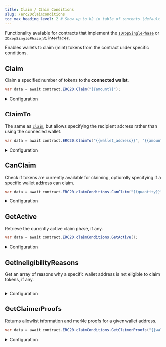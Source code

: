 ---
title: Claim / Claim Conditions
slug: /erc20claimconditions
toc_max_heading_level: 2 # Show up to h2 in table of contents (default is up to h3)
---

Functionality available for contracts that implement the
[`IDropSinglePhase`](/contracts/IDropSinglePhase) or
[`IDropSinglePhase_V1`](/contracts/IDropSinglePhase_V1) interfaces.

Enables wallets to claim (mint) tokens from the contract under specific conditions.

## Claim

Claim a specified number of tokens to the **connected wallet**.

```csharp
var data = await contract.ERC20.Claim("{{amount}}");
```

<details>
    <summary>Configuration</summary>
    <div>

#### amount (required)

The amount of tokens to claim.

Must be a `string`.

</div>
</details>

## ClaimTo

The same as [`claim`](#claim), but allows specifying the recipient address rather than using the connected wallet.

```csharp
var data = await contract.ERC20.ClaimTo("{{wallet_address}}", "{{amount}}");
```

<details>
    <summary>Configuration</summary>
    <div>

#### recipient (required)

The wallet address to receive the claimed tokens.

Must be a `string`.

#### amount (required)

The amount of tokens to claim.

Must be a `string`.

</div>
</details>

## CanClaim

Check if tokens are currently available for claiming, optionally specifying if a specific wallet
address can claim.

```csharp
var data = await contract.ERC20.claimConditions.CanClaim("{{quantity}}", "{{wallet_address}}");
```

<details>
    <summary>Configuration</summary>
    <div>

#### quantity (required)

The amount of tokens to claim.

This checks to see if the specified amount of tokens are available for claiming. i.e.:

- There is sufficient quantity available for claiming.
- This amount of tokens can be claimed in a single transaction.

Must be a `string`.

#### addressToCheck (optional)

The wallet address to check if it can claim tokens.

This considers all aspects of the active claim phase, including allowlists, previous claims, etc.

Must be a `string`.

### Return Value

Returns a `bool` indicating if the specified amount of tokens can be claimed or not.

```csharp
bool
```

</div>
</details>

## GetActive

Retrieve the currently active claim phase, if any.

```csharp
var data = await contract.ERC20.claimConditions.GetActive();
```

<details>
    <summary>Configuration</summary>
    <div>

### Return Value

If a claim condition is active, returns a `ClaimConditions` struct containing the following properties:

```csharp
{
    string availableSupply;
    string currentMintSupply;
    CurrencyValue currencyMetadata;
    string currencyAddress;
    string maxClaimableSupply;
    string maxClaimablePerWallet;
    string waitInSeconds;
}
```

</div>
</details>

## GetIneligibilityReasons

Get an array of reasons why a specific wallet address is not eligible to claim tokens, if any.

```csharp

```

<details>
    <summary>Configuration</summary>
    <div>

#### quantity (required)

The amount of tokens to check if the wallet address can claim.

Must be a `string` or `number`.

#### addressToCheck (optional)

The wallet address to check if it can claim tokens.

Must be a `string`.

### Return Value

Returns an array of `ClaimEligibility` strings, which may be empty.

If the user _is_ eligible to claim tokens, the method will return an empty array.

```csharp
string[]

// Options:
{
  NotEnoughSupply = "There is not enough supply to claim.",
  AddressNotAllowed = "This address is not on the allowlist.",
  WaitBeforeNextClaimTransaction = "Not enough time since last claim transaction. Please wait.",
  AlreadyClaimed = "You have already claimed the token.",
  NotEnoughTokens = "There are not enough tokens in the wallet to pay for the claim.",
  NoActiveClaimPhase = "There is no active claim phase at the moment. Please check back in later.",
  NoClaimConditionSet = "There is no claim condition set.",
  NoWallet = "No wallet connected.",
  Unknown = "No claim conditions found.",
}
```

</div>
</details>

## GetClaimerProofs

Returns allowlist information and merkle proofs for a given wallet address.

```csharp
var data = await contract.ERC20.claimConditions.GetClaimerProofs("{{wallet_address}}");
```

<details>
    <summary>Configuration</summary>
    <div>

#### walletAddress (required)

The wallet address to get the merkle proofs for.

Must be a `string`.

### Return Value

```csharp
bool
```

</div>
</details>
